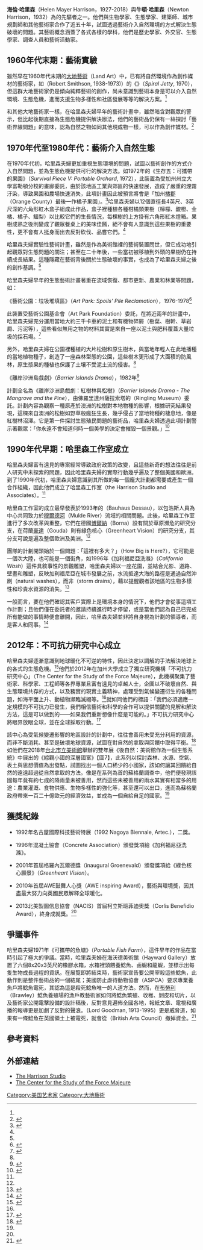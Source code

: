 {{Copy edit|time=2021-08-23T02:55:17+00:00}}
{{Copypaste|time=2021-08-23T02:55:17+00:00}}
'''海倫·哈里森'''（Helen Mayer Harrison，1927-2018）與'''牛頓·哈里森'''（Newton Harrison，1932）為{{tsl|en|Ecological_art||生態藝術}}的先驅者之一。他們與生物學家、生態學家、建築師、城市規劃師和其他藝術家合作了近五十年，試圖透過藝術介入自然環境的方式解決生態破壞的問題。其藝術概念涵蓋了各式各樣的學科，他們是歷史學家、外交官、生態學家、調查人員和藝術活動家。

== 1960年代末期：藝術實驗 ==

雖然早在1960年代末期的[[大地艺术|大地藝術]]（Land Art）中，已有將自然環境作為創作媒材的藝術家，如{{tsl|en|Robert_Smithson||羅伯特．史密森}}（Robert Smithson, 1938-1973)）的《{{tsl|en|Spiral_Jetty||螺旋防波堤}}》（''Spiral Jetty'', 1970），但這群大地藝術家仍是傾向純粹藝術的創作，尚未意識到藝術本身是可以介入自然環境、生態危機，進而支援生物多樣性和社區發展等等的解決方案。<ref name=":0" />

和其他大地藝術家一樣，在哈里森夫婦早年的藝術計畫中，雖然暗含對觀眾的警示，但比起後期直接為生態危機提供解決辦法，他們的藝術品仍保有一絲探討「藝術界線問題」的意味，認為自然之物如同其他現成物一樣，可以作為創作媒材。<ref name=":0">{{Cite journal|title=〈海倫・哈里森和牛頓・哈里森夫婦的生態藝術〉|author=浦捷、陳思學|url=|journal=《公共藝術》|issue=2019年1期|doi=|others=|year=2019|volume=|page=頁34-43|pmid=}}</ref>

== 1970年代至1980年代：藝術介入自然生態 ==
在1970年代初，哈里森夫婦更加重視生態環境的問題，試圖以藝術創作的方式介入自然問題，並為生態危機提供可行的解決方法。如1972年的《生存五：可攜帶的果園》（''Survival Piece V: Portable Orchard'', 1972），此裝置為受加州州立大學富勒頓分校的畫廊委託，由於該地區工業與郊區的快速發展，造成了嚴重的煙霧汙染，導致果園和農場快速消失，此項計畫因此被預言將會是「加州[[橙縣_(加利福尼亞州)|橘郡]]（Orange County）最後一作橘子果園」。<ref name=":1">{{Cite web|title=Portable Orchard, 1972-73|url=http://theharrisonstudio.net/portable-orchard-1972-73|accessdate=2020-11-11|author=The Harrison Studio|date=|format=|publisher=|language=|archive-date=2020-05-25|archive-url=https://web.archive.org/web/20200525103905/http://theharrisonstudio.net/portable-orchard-1972-73|dead-url=no}}</ref>哈里森夫婦以12個直徑長4英尺、3英尺深的六角形紅木盒子組成此作品，盒子裡種植各種柑橘類果樹（檸檬、酸橙、金橘、橘子、鱷梨）以比較它們的生長情況，每棵樹的上方掛有六角形紅木燈箱。果樹成熟之後則變成了觀眾餐桌上的美味佳餚，絕不會有人意識到這些果樹的重要性，更不會有人挺身而出去反對砍伐、品嘗它們。<ref name=":1" />

哈里森夫婦實驗性藝術計畫，雖然是作為美術館裡的藝術裝置問世，但它成功地引起觀眾對生態問題的關注；甚至在二十年後，一些當初被移植到外頭的果樹仍在持續成長結果。這種隱藏在藝術背後關於生態破壞的事實，也成為了哈里森夫婦之後的創作基調。<ref name=":0" />

哈里森夫婦早年的生態藝術計畫著重在流域恢復、都市更新、農業和林業等問題，如：

《藝術公園：垃圾堆填區》（''Art Park: Spoils' Pile Reclamation''），1976-1978<ref>{{Cite web|title=Art Park: Spoils’ Pile Reclamation, 1976-1978: Ongoing|url=https://theharrisonstudio.net/art-park-spoils-pile-reclamation-1976-1978-ongoing|accessdate=2020-11-12|author=The Harrison Studio|date=|format=|publisher=|language=|archive-date=2020-02-18|archive-url=https://web.archive.org/web/20200218004936/http://theharrisonstudio.net/art-park-spoils-pile-reclamation-1976-1978-ongoing|dead-url=no}}</ref>

此裝置受藝術公園基金會（Art Park Foundation）委託，在將近兩年的計畫中，哈里森夫婦充分運用當地大約三千卡車的泥土和有機物碎屑（樹葉、樹幹、草岩屑、污泥等），這些看似無用之物的材料其實是來自一座以泥土與肥料覆蓋大量垃圾的採石場。<ref name=":2">{{Cite web|title=原來藝術能改善環境問題|url=https://www.instagram.com/p/CJk2qnNHht4/?utm_source=ig_web_copy_link|accessdate=|author=|date=|format=|publisher=|language=}}</ref>

另外，哈里森夫婦在公園裡種植的大片松樹和原生樹木，與當地年輕人在此地播種的當地植物種子，創造了一座森林型態的公園，這些樹木更形成了大面積的防風林，原生漿果的種植也保護了土壤不受泥土流的侵害。<ref name=":2" />

《離岸沙洲島戲劇》（''Barrier Islands Drama''），1982年<ref>{{Cite web|title=Helen Mayer Harrison and Newton Harrison Project Gallery|url=https://exhibits.stanford.edu/harrison/browse/barrier-islands-drama|accessdate=2020-11-12|author=|date=|format=|publisher=|language=|archive-date=2021-04-30|archive-url=https://web.archive.org/web/20210430071444/https://exhibits.stanford.edu/harrison/browse/barrier-islands-drama|dead-url=no}}</ref>

計劃全名為《離岸沙洲島戲劇：紅樹林與松樹》（''Barrier Islands Drama - The Mangrove and the Pine''），由佛羅里達州薩拉索塔的{{tsl|en|John_and_Mable_Ringling_Museum_of_Art||林林博物館}}（Ringling Museum）委託。計劃內容為觀察一種原產於澳洲的松樹對本地物種的影響，根據研究結果發現，這棵來自澳洲的松樹如野草般瘋狂生長，幾乎侵占了當地物種的棲息地，像是紅樹林沼澤。它是第一件探討生態殖民問題的藝術品，哈里森夫婦透過此項計劃警示著觀眾：「你永遠不會知道何時一個美學的決定會摧毀一個景觀。」<ref>{{Cite web|title=The Mangrove and The Pine: you can never tell when an aesthetic decision will ruin a landscape|url=https://theharrisonstudio.net/the-mangrove-and-the-pine-you-can-never-tell-when-an-aesthetic-decision-will-ruin-a-landscape|accessdate=2020-11-12|author=The Harrison Studio|date=|format=|publisher=|language=|archive-date=2020-01-18|archive-url=https://web.archive.org/web/20200118110504/http://theharrisonstudio.net/the-mangrove-and-the-pine-you-can-never-tell-when-an-aesthetic-decision-will-ruin-a-landscape|dead-url=no}}</ref>

== 1990年代早期：哈里森工作室成立 ==
哈里森夫婦富有遠見的專案經常導致政府政策的改變，且這些新奇的想法往往是前人研究中未探索的問題，因此哈里森夫婦的實際行動幾乎遍及了整個美國和歐洲。到了1990年代初，哈里森夫婦意識到其所做的每一個龐大計劃都需要或產生一個合作組織，因此他們成立了哈里森工作室（the Harrison Studio and Associates）。<ref name=":3" />

哈里森工作室的成立最早發表於1993年的{{tsl|de|Bauhaus Dessau||包浩斯}}（Bauhaus Dessau），以包浩斯人員為中心共同致力於[[穆尔德河|穆爾德河]]（Mulde River）流域的相關問題。此後，哈里森工作室進行了多次改革與重整，它們在德國[[博尔纳|博爾納]]（Borna）設有關於草原瀕危的研究分支，在荷蘭[[豪达|豪達]]（Gouda）則有綠色核心（Greenheart Vision）的研究分支，其分支可說是遍及整個歐洲及美洲。<ref name=":3" />

團隊的計劃開頭始於一個問題：「這裡有多大？」（How Big is Here?），它可能是一個次大陸，也可能是一個街角，如1996年《加利福尼亞洗滌》（''California Wash''）這件具敘事性的景觀雕塑，哈里森夫婦以一座花園，並結合光影、道路、壁畫和雕塑，反映加利福尼亞在城市發展之前，水流抵達大海的路徑是通過自然沖刷（natural washes），而非{{tsl|en|Storm_drain||暴雨排水系統}}（storm drains），藉以提醒觀者該地區的生物多樣性和珍貴水資源的消失。<ref>{{Cite web|title=California Wash, 1996|url=https://theharrisonstudio.net/california-wash|accessdate=2020-11-12|author=The Harrison Studio|date=|format=|publisher=|language=|archive-date=2020-02-18|archive-url=https://web.archive.org/web/20200218153504/http://theharrisonstudio.net/california-wash|dead-url=no}}</ref>

一般而言，要在他們確認其客戶實際上是環境本身的情況下，他們才會從事這項工作計劃；且他們僅在委託者的邀請持續進行時才停留，或是當他們認為自己已完成所有能做的事情時便會離開，因此，哈里森夫婦並非將自身視為計劃的領導者，而是客人和同事。<ref name=":3">{{Cite web|title=The Harrison Studio|url=https://theharrisonstudio.net/|accessdate=2020-11-12|author=|date=|format=|publisher=|language=|archive-date=2021-02-26|archive-url=https://web.archive.org/web/20210226184414/http://theharrisonstudio.net/|dead-url=no}}</ref>

== 2012年：不可抗力研究中心成立 ==
哈里森夫婦逐漸意識到地球暖化不可逆的特性，因此決定以調解的手法解決地球上的各式的生態危機。<ref name=":4">{{Cite web|title=海倫．哈里森&牛頓．哈里森|url=https://www.taipeibiennial.org/2018/information/55|accessdate=2020-11-13|author=台北市立美術館|date=|format=|publisher=|language=}}</ref>他們於2012年在加州大學成立了獨立研究機構「不可抗力研究中心」（The Center for the Study of the Force Majeure），此機構聚集了藝術家、科學家、工程師等各界專業且富有遠見的卓越人士，企圖以不破壞自然、與生態環境共存的方式，以及務實的現實主義精神，處理受到氣候變遷衍生的各種問題，如海平面上升、動植物瀕臨滅絕等。<ref name=":4" />就如同他們的標語：「我們必須適應一定規模的不可抗力已發生，我們相信藝術和科學的合作可以提供關鍵的見解和解決方法，這是可以做到的——如果我們重新想像什麼是可能的。」不可抗力研究中心將眼界放眼全球，並在全球採取行動。<ref>{{Cite web|title=The Center for the Study of the Force Majeure|url=http://www.centerforforcemajeure.org/#introduction|accessdate=2020-11-13|author=|date=|format=|publisher=|language=|archive-date=2020-10-11|archive-url=https://web.archive.org/web/20201011163149/http://www.centerforforcemajeure.org/#introduction|dead-url=no}}</ref>

該中心為受氣候變遷影響的地區設計的計劃中，往往會善用未受充分利用的資源，而非不斷消耗、甚至是破壞地球資源，試圖在對自然的拿取與回饋中取得平衡。<ref>{{Cite book|title=〈「後自然」作為重啟的社會空間〉，《後自然：美術館作為一個生態系統》|last=吳|first=瑪悧|publisher=北美館|year=2018|isbn=|location=台北|pages=頁13}}</ref>如他們在2018年[[臺北市立美術館|台北市立美術館]]舉辦的雙年展《後自然：美術館作為一個生態系統》中展出的《綜觀小國的深層國富》【圖7】，此系列以探討森林、水源、空氣、表土與思想價值為出發點，試圖找出一個人口稀少的小國家，該如何讓其回饋給自然的遠遠超過從自然拿取的方法。像是在系列為首的蘇格蘭調查中，他們便發現該國每年竟有約七成的降雨量未被善用，然而這些未被善用的雨水其實有相當多的用途：農業灌溉、食物供應、生物多樣性的強化等，甚至還可以出口，進而為蘇格蘭政府帶來一百二十億歐元的經濟效益，並成為一個自給自足的國家。<ref name=":4" />

== 獲獎紀錄 ==

* 1992年名古屋國際科技藝術特展（1992 Nagoya Biennale, Artec.），二獎。

* 1996年混凝土協會（Concrete Association）頒發獎項給《加利福尼亞洗滌》。

* 2001年首屆格羅內瓦爾德獎（inaugural Groenevald）頒發獎項給《綠色核心願景》（''Greenheart Vision''）。

* 2010年首屆AWE鼓舞人心獎（AWE inspiring Award），藝術與環境獎，因其盡最大努力向英國民眾解釋全球暖化。

* 2013北美製圖信息協會（NACIS）首屆柯立斯班菲迪奧獎（Corlis Benefidio Award），終身成就獎。<ref name=":3" />

== 爭議事件 ==

哈里森夫婦1971年《可攜帶的魚塘》（''Portable Fish Farm''），這件早年的作品在當時引起了極大的爭議。當時，哈里森夫婦在海沃德美術館（Hayward Gallery）放置了六個8x20x3英尺的橡膠水箱，水箱裡頭餵養鯰魚、鹵蝦和龍蝦，並標示出每隻生物成長過程的資訊。在展覽即將結束時，藝術家宣告要公開宰殺這些鯰魚，此動作則是整件藝術品的一個結尾；美國防止虐待動物協會（ASPCA）要求專業養魚戶將鯰魚電死，其認為這是殺死鯰魚唯一的人道方法。然而，在[[布劳利_(加利福尼亚州)|布勞利]]（Brawley）鯰魚養殖場的漁戶教藝術家如何將鯰魚繁殖、收穫、剝皮和切片，以及藝術家公開電擊設備的設計稿後，反對意見遍佈全國各地，報紙文章、電視和廣播的報導更是加劇了反對的聲浪。{{tsl|en|Arnold_Goodman,_Baron_Goodman||古德曼勛爵}}（Lord Goodman, 1913-1995）更是威脅道，如果有一條鯰魚在英國領土上被電死，就會從{{tsl|en|Arts_Council_England||英國藝術委員會}}（British Arts Council）撤掉資金。<ref>{{Cite web|title=Portable Fish Farm: Survival Piece # 3, 1971|url=http://theharrisonstudio.net/portable-fish-farm-survival-piece-3-1971|accessdate=2020-11-13|author=The Harrison Studio|date=|format=|publisher=|language=|archive-date=2020-09-17|archive-url=https://web.archive.org/web/20200917043139/http://theharrisonstudio.net/portable-fish-farm-survival-piece-3-1971|dead-url=no}}</ref>
== 參考資料 ==
{{Reflist|2}}

== 外部連結 ==
* [http://theharrisonstudio.net/ The Harrison Studio] {{Wayback|url=http://theharrisonstudio.net/ |date=20210226184414 }}
* [http://www.centerforforcemajeure.org/#introduction The Center for the Study of the Force Majeure] {{Wayback|url=http://www.centerforforcemajeure.org/#introduction |date=20201011163149 }}

[[Category:美国艺术家|Category:美国艺术家]]
[[Category:大地藝術|Category:大地藝術]]